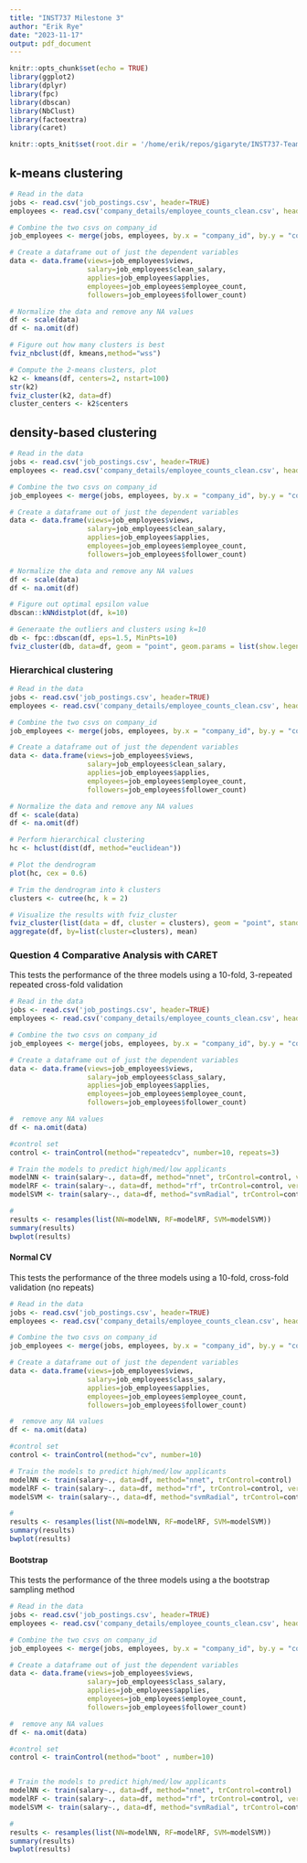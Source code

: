 ```yaml
---
title: "INST737 Milestone 3"
author: "Erik Rye"
date: "2023-11-17"
output: pdf_document
---
```


```r
knitr::opts_chunk$set(echo = TRUE)
library(ggplot2)
library(dplyr)
library(fpc)
library(dbscan)
library(NbClust)
library(factoextra)
library(caret)

knitr::opts_knit$set(root.dir = '/home/erik/repos/gigaryte/INST737-Team-8/')
```

## k-means clustering

```r
# Read in the data
jobs <- read.csv('job_postings.csv', header=TRUE)
employees <- read.csv('company_details/employee_counts_clean.csv', header=TRUE)

# Combine the two csvs on company_id
job_employees <- merge(jobs, employees, by.x = "company_id", by.y = "company_id", all.x = TRUE)

# Create a dataframe out of just the dependent variables
data <- data.frame(views=job_employees$views, 
                   salary=job_employees$clean_salary, 
                   applies=job_employees$applies, 
                   employees=job_employees$employee_count, 
                   followers=job_employees$follower_count)

# Normalize the data and remove any NA values
df <- scale(data)
df <- na.omit(df)

# Figure out how many clusters is best
fviz_nbclust(df, kmeans,method="wss")

# Compute the 2-means clusters, plot
k2 <- kmeans(df, centers=2, nstart=100)
str(k2)
fviz_cluster(k2, data=df)
cluster_centers <- k2$centers

```

## density-based clustering

```r
# Read in the data
jobs <- read.csv('job_postings.csv', header=TRUE)
employees <- read.csv('company_details/employee_counts_clean.csv', header=TRUE)

# Combine the two csvs on company_id
job_employees <- merge(jobs, employees, by.x = "company_id", by.y = "company_id", all.x = TRUE)

# Create a dataframe out of just the dependent variables
data <- data.frame(views=job_employees$views, 
                   salary=job_employees$clean_salary, 
                   applies=job_employees$applies, 
                   employees=job_employees$employee_count, 
                   followers=job_employees$follower_count)

# Normalize the data and remove any NA values
df <- scale(data)
df <- na.omit(df)

# Figure out optimal epsilon value
dbscan::kNNdistplot(df, k=10)

# Generaate the outliers and clusters using k=10
db <- fpc::dbscan(df, eps=1.5, MinPts=10)
fviz_cluster(db, data=df, geom = "point", geom.params = list(show.legend = FALSE))


```

### Hierarchical clustering

```r

# Read in the data
jobs <- read.csv('job_postings.csv', header=TRUE)
employees <- read.csv('company_details/employee_counts_clean.csv', header=TRUE)

# Combine the two csvs on company_id
job_employees <- merge(jobs, employees, by.x = "company_id", by.y = "company_id", all.x = TRUE)

# Create a dataframe out of just the dependent variables
data <- data.frame(views=job_employees$views, 
                   salary=job_employees$clean_salary, 
                   applies=job_employees$applies, 
                   employees=job_employees$employee_count, 
                   followers=job_employees$follower_count)

# Normalize the data and remove any NA values
df <- scale(data)
df <- na.omit(df)

# Perform hierarchical clustering
hc <- hclust(dist(df, method="euclidean"))

# Plot the dendrogram
plot(hc, cex = 0.6)

# Trim the dendrogram into k clusters
clusters <- cutree(hc, k = 2)

# Visualize the results with fviz_cluster
fviz_cluster(list(data = df, cluster = clusters), geom = "point", stand = FALSE, main = "Hierarchical Clustering")
aggregate(df, by=list(cluster=clusters), mean)


```


### Question 4 Comparative Analysis with CARET

This tests the performance of the three models using a 10-fold, 3-repeated 
repeated cross-fold validation

```r


# Read in the data
jobs <- read.csv('job_postings.csv', header=TRUE)
employees <- read.csv('company_details/employee_counts_clean.csv', header=TRUE)

# Combine the two csvs on company_id
job_employees <- merge(jobs, employees, by.x = "company_id", by.y = "company_id", all.x = TRUE)

# Create a dataframe out of just the dependent variables
data <- data.frame(views=job_employees$views, 
                   salary=job_employees$class_salary, 
                   applies=job_employees$applies, 
                   employees=job_employees$employee_count, 
                   followers=job_employees$follower_count)

#  remove any NA values
df <- na.omit(data)

#control set
control <- trainControl(method="repeatedcv", number=10, repeats=3)

# Train the models to predict high/med/low applicants
modelNN <- train(salary~., data=df, method="nnet", trControl=control, verbose=FALSE)
modelRF <- train(salary~., data=df, method="rf", trControl=control, verbose=FALSE)
modelSVM <- train(salary~., data=df, method="svmRadial", trControl=control, verbose=FALSE)

# 
results <- resamples(list(NN=modelNN, RF=modelRF, SVM=modelSVM))
summary(results)
bwplot(results)

```

#### Normal CV

This tests the performance of the three models using a 10-fold, cross-fold 
validation (no repeats)

```r



# Read in the data
jobs <- read.csv('job_postings.csv', header=TRUE)
employees <- read.csv('company_details/employee_counts_clean.csv', header=TRUE)

# Combine the two csvs on company_id
job_employees <- merge(jobs, employees, by.x = "company_id", by.y = "company_id", all.x = TRUE)

# Create a dataframe out of just the dependent variables
data <- data.frame(views=job_employees$views, 
                   salary=job_employees$class_salary, 
                   applies=job_employees$applies, 
                   employees=job_employees$employee_count, 
                   followers=job_employees$follower_count)

#  remove any NA values
df <- na.omit(data)

#control set
control <- trainControl(method="cv", number=10)

# Train the models to predict high/med/low applicants
modelNN <- train(salary~., data=df, method="nnet", trControl=control)
modelRF <- train(salary~., data=df, method="rf", trControl=control, verbose=FALSE)
modelSVM <- train(salary~., data=df, method="svmRadial", trControl=control, verbose=FALSE)

# 
results <- resamples(list(NN=modelNN, RF=modelRF, SVM=modelSVM))
summary(results)
bwplot(results)

```


#### Bootstrap

This tests the performance of the three models using a the bootstrap sampling
method

```r


# Read in the data
jobs <- read.csv('job_postings.csv', header=TRUE)
employees <- read.csv('company_details/employee_counts_clean.csv', header=TRUE)

# Combine the two csvs on company_id
job_employees <- merge(jobs, employees, by.x = "company_id", by.y = "company_id", all.x = TRUE)

# Create a dataframe out of just the dependent variables
data <- data.frame(views=job_employees$views, 
                   salary=job_employees$class_salary, 
                   applies=job_employees$applies, 
                   employees=job_employees$employee_count, 
                   followers=job_employees$follower_count)

#  remove any NA values
df <- na.omit(data)

#control set
control <- trainControl(method="boot" , number=10)


# Train the models to predict high/med/low applicants
modelNN <- train(salary~., data=df, method="nnet", trControl=control)
modelRF <- train(salary~., data=df, method="rf", trControl=control, verbose=FALSE)
modelSVM <- train(salary~., data=df, method="svmRadial", trControl=control, verbose=FALSE)

# 
results <- resamples(list(NN=modelNN, RF=modelRF, SVM=modelSVM))
summary(results)
bwplot(results)


```

